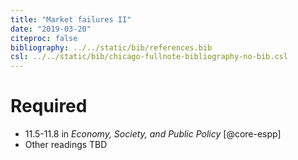 ```yaml
---
title: "Market failures II"
date: "2019-03-20"
citeproc: false
bibliography: ../../static/bib/references.bib
csl: ../../static/bib/chicago-fullnote-bibliography-no-bib.csl
---
```


# Required

- <i class="fas fa-book"></i> 11.5-11.8 in *Economy, Society, and Public Policy* [@core-espp]
- Other readings TBD
